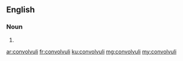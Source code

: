 ==English==

===Noun===
{{head|en|noun plural form}}

# {{plural of|convolvulus|lang=en}}

[[ar:convolvuli]]
[[fr:convolvuli]]
[[ku:convolvuli]]
[[mg:convolvuli]]
[[my:convolvuli]]